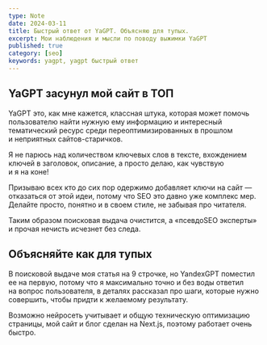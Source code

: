 ```yaml
---
type: Note
date: 2024-03-11
title: Быстрый ответ от YaGPT. Объясняю для тупых.
excerpt: Мои наблюдения и мысли по поводу выжимки YaGPT
published: true
category: [seo]
keywords: yagpt, yagpt быстрый ответ
---
```


<Figcaption src="http://tech.sereja-art.ru/upload/blogs/bystriy-otvet-ot-yagpt-i-ya-v-tope/bystriy-otvet-ot-yagpt-i-ya-v-tope-1.png" alt="" caption="Я на коне! И в топе! А в поисковой выдаче - 9 место" />

## YaGPT засунул мой сайт в ТОП

YaGPT это, как мне кажется, классная штука, которая может помочь пользователю найти нужную ему информацию и&nbsp;интересный тематический ресурс среди переоптимизированных в&nbsp;прошлом и&nbsp;неприятных сайтов-старичков.

Я&nbsp;не&nbsp;парюсь над количеством ключевых слов в&nbsp;тексте, вхождением ключей в&nbsp;заголовок, описание, а&nbsp;просто делаю, как чувствую и&nbsp;я&nbsp;на&nbsp;коне!

Призываю всех кто до&nbsp;сих пор одержимо добавляет ключи на&nbsp;сайт&nbsp;&mdash; отказаться от&nbsp;этой идеи, потому что SEO это давно уже комплекс мер. Делайте просто, понятно и&nbsp;в&nbsp;своем стиле, не&nbsp;забывая про читателя.

Таким образом поисковая выдача очистится, а&nbsp;&laquo;псевдоSEO эксперты&raquo; и&nbsp;прочая нечисть исчезнет без следа.

## Объясняйте как для тупых

В&nbsp;поисковой выдаче моя статья на&nbsp;9&nbsp;строчке, но&nbsp;YandexGPT поместил ее&nbsp;на&nbsp;первую, потому что я&nbsp;максимально точно и&nbsp;без воды ответил на&nbsp;вопрос пользователя, в&nbsp;деталях рассказал про шаги, которые нужно совершить, чтобы придти к&nbsp;желаемому результату.

Возможно нейросеть учитывает и&nbsp;общую техническую оптимизацию страницы, мой сайт и&nbsp;блог сделан на&nbsp;Next.js, поэтому работает очень быстро.